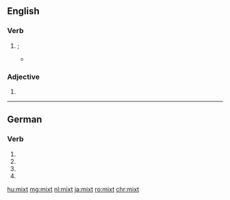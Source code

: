 ==English==

===Verb===
{{head|en|verb form}}

# {{en-past of|mix|nodot=1}}; {{archaic spelling of|mixed|lang=en|nocap=1}}
#* {{quote-book|author = [[w:Samuel Butler (poet)|Samuel Butler]]|title=[[s:Hudibras|Hudibras]]|year=1859
|page = 14|passage = The upper part thereof was whey, / The nether orange, '''mixt''' with grey.}}

===Adjective===
{{en-adj}}

# {{archaic spelling of|mixed|lang=en}}

----

==German==

===Verb===
{{head|de|verb form}}

# {{de-verb form of|mixen|2|s|g}}
# {{de-verb form of|mixen|2|p|g}}
# {{de-verb form of|mixen|3|s|g}}
# {{de-verb form of|mixen|i|p}}

[[hu:mixt]]
[[mg:mixt]]
[[nl:mixt]]
[[ja:mixt]]
[[ro:mixt]]
[[chr:mixt]]